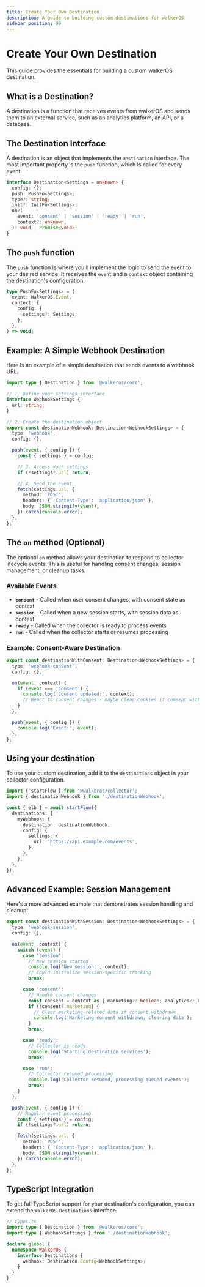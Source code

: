 ```yaml
---
title: Create Your Own Destination
description: A guide to building custom destinations for walkerOS.
sidebar_position: 99
---
```



# Create Your Own Destination

This guide provides the essentials for building a custom walkerOS destination.

## What is a Destination?

A destination is a function that receives events from walkerOS and sends them to
an external service, such as an analytics platform, an API, or a database.

## The Destination Interface

A destination is an object that implements the `Destination` interface. The most
important property is the `push` function, which is called for every event.

```typescript
interface Destination<Settings = unknown> {
  config: {};
  push: PushFn<Settings>;
  type?: string;
  init?: InitFn<Settings>;
  on?(
    event: 'consent' | 'session' | 'ready' | 'run',
    context?: unknown,
  ): void | Promise<void>;
}
```

## The `push` function

The `push` function is where you'll implement the logic to send the event to
your desired service. It receives the `event` and a `context` object containing
the destination's configuration.

```typescript
type PushFn<Settings> = (
  event: WalkerOS.Event,
  context: {
    config: {
      settings?: Settings;
    };
  },
) => void;
```

## Example: A Simple Webhook Destination

Here is an example of a simple destination that sends events to a webhook URL.

```typescript
import type { Destination } from '@walkeros/core';

// 1. Define your settings interface
interface WebhookSettings {
  url: string;
}

// 2. Create the destination object
export const destinationWebhook: Destination<WebhookSettings> = {
  type: 'webhook',
  config: {},

  push(event, { config }) {
    const { settings } = config;

    // 3. Access your settings
    if (!settings?.url) return;

    // 4. Send the event
    fetch(settings.url, {
      method: 'POST',
      headers: { 'Content-Type': 'application/json' },
      body: JSON.stringify(event),
    }).catch(console.error);
  },
};
```

## The `on` method (Optional)

The optional `on` method allows your destination to respond to collector
lifecycle events. This is useful for handling consent changes, session
management, or cleanup tasks.

### Available Events

- **`consent`** - Called when user consent changes, with consent state as
  context
- **`session`** - Called when a new session starts, with session data as context
- **`ready`** - Called when the collector is ready to process events
- **`run`** - Called when the collector starts or resumes processing

### Example: Consent-Aware Destination

```typescript
export const destinationWithConsent: Destination<WebhookSettings> = {
  type: 'webhook-consent',
  config: {},

  on(event, context) {
    if (event === 'consent') {
      console.log('Consent updated:', context);
      // React to consent changes - maybe clear cookies if consent withdrawn
    }
  },

  push(event, { config }) {
    console.log('Event:', event);
  },
};
```

## Using your destination

To use your custom destination, add it to the `destinations` object in your
collector configuration.

```typescript
import { startFlow } from '@walkeros/collector';
import { destinationWebhook } from './destinationWebhook';

const { elb } = await startFlow({
  destinations: {
    myWebhook: {
      destination: destinationWebhook,
      config: {
        settings: {
          url: 'https://api.example.com/events',
        },
      },
    },
  },
});
```

## Advanced Example: Session Management

Here's a more advanced example that demonstrates session handling and cleanup:

```typescript
export const destinationWithSession: Destination<WebhookSettings> = {
  type: 'webhook-session',
  config: {},

  on(event, context) {
    switch (event) {
      case 'session':
        // New session started
        console.log('New session:', context);
        // Could initialize session-specific tracking
        break;

      case 'consent':
        // Handle consent changes
        const consent = context as { marketing?: boolean; analytics?: boolean };
        if (!consent?.marketing) {
          // Clear marketing-related data if consent withdrawn
          console.log('Marketing consent withdrawn, clearing data');
        }
        break;

      case 'ready':
        // Collector is ready
        console.log('Starting destination services');
        break;

      case 'run':
        // Collector resumed processing
        console.log('Collector resumed, processing queued events');
        break;
    }
  },

  push(event, { config }) {
    // Regular event processing
    const { settings } = config;
    if (!settings?.url) return;

    fetch(settings.url, {
      method: 'POST',
      headers: { 'Content-Type': 'application/json' },
      body: JSON.stringify(event),
    }).catch(console.error);
  },
};
```

## TypeScript Integration

To get full TypeScript support for your destination's configuration, you can
extend the `WalkerOS.Destinations` interface.

```typescript
// types.ts
import type { Destination } from '@walkeros/core';
import type { WebhookSettings } from './destinationWebhook';

declare global {
  namespace WalkerOS {
    interface Destinations {
      webhook: Destination.Config<WebhookSettings>;
    }
  }
}
```

